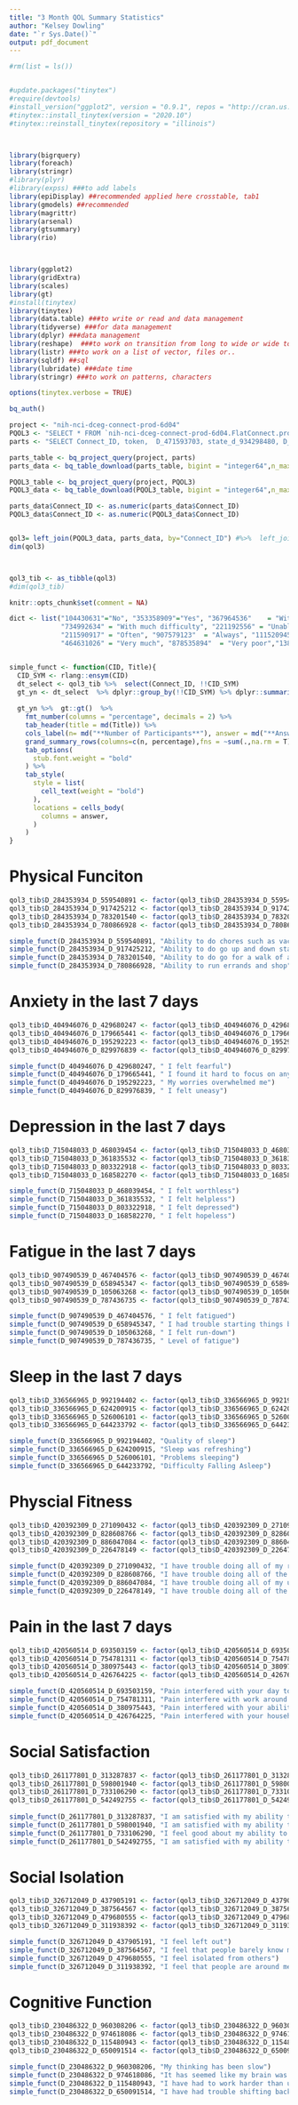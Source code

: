 ```yaml
---
title: "3 Month QOL Summary Statistics"
author: "Kelsey Dowling"
date: "`r Sys.Date()`"
output: pdf_document
---
```


```r
#rm(list = ls())


#update.packages("tinytex")
#require(devtools)
#install_version("ggplot2", version = "0.9.1", repos = "http://cran.us.r-project.org")
#tinytex::install_tinytex(version = "2020.10")
#tinytex::reinstall_tinytex(repository = "illinois")



library(bigrquery)
library(foreach)
library(stringr)
#library(plyr)
#library(expss) ###to add labels
library(epiDisplay) ##recommended applied here crosstable, tab1
library(gmodels) ##recommended
library(magrittr)
library(arsenal)
library(gtsummary)
library(rio)



library(ggplot2)
library(gridExtra)
library(scales)
library(gt)
#install(tinytex)
library(tinytex)
library(data.table) ###to write or read and data management 
library(tidyverse) ###for data management
library(dplyr) ###data management
library(reshape)  ###to work on transition from long to wide or wide to long data
library(listr) ###to work on a list of vector, files or..
library(sqldf) ##sql
library(lubridate) ###date time
library(stringr) ###to work on patterns, characters

options(tinytex.verbose = TRUE)

bq_auth()
```

```r

project <- "nih-nci-dceg-connect-prod-6d04"
PQOL3 <- "SELECT * FROM `nih-nci-dceg-connect-prod-6d04.FlatConnect.promis_v1_JP` where Connect_ID is not null"
parts <- "SELECT Connect_ID, token,  D_471593703, state_d_934298480, D_230663853,D_335767902, D_982402227, D_564964481, D_795827569, D_544150384,D_371067537, D_430551721, D_821247024, D_914594314,  state_d_725929722, d_126331570, d_536735468, d_663265240, d_878865966, d_684635302, d_167958071, d_914639140, d_311580100, d_371067537 FROM `nih-nci-dceg-connect-prod-6d04.FlatConnect.participants_JP` where Connect_ID IS NOT NULL and (d_512820379='486306141' OR d_512820379='854703046') and (D_919254129='353358909') and (D_699625233='353358909') and d_320303124='231311385'" 

parts_table <- bq_project_query(project, parts)
parts_data <- bq_table_download(parts_table, bigint = "integer64",n_max = Inf, page_size = 10000)

PQOL3_table <- bq_project_query(project, PQOL3)
PQOL3_data <- bq_table_download(PQOL3_table, bigint = "integer64",n_max = Inf, page_size = 10000)

parts_data$Connect_ID <- as.numeric(parts_data$Connect_ID)
PQOL3_data$Connect_ID <- as.numeric(PQOL3_data$Connect_ID)


qol3= left_join(PQOL3_data, parts_data, by="Connect_ID") #%>%  left_join(m3_data, by="Connect_ID")
dim(qol3)



qol3_tib <- as_tibble(qol3)
#dim(qol3_tib)

knitr::opts_chunk$set(comment = NA)

```


```r

dict <- list("104430631"="No", "353358909"="Yes", "367964536"	 = "Without any difficulty", "193058048"	= "With a little difficulty", "263412634" = "With some difficulty", 
             "734992634" = "With much difficulty", "221192556" = "Unable to do", "648960871" = "Never", "235613392"	 = "Rarely", "132099255" = "Sometimes", 
             "211590917" = "Often", "907579123"	 = "Always", "111520945"	= "Not at all", "548628123" = "A little bit", "567908725"	 = "Somewhat", "760969884" = "Quite a bit",
             "464631026" = "Very much", "878535894"	 = "Very poor","138752522"	= "Poor", "131550264"	= "Fair", "719933364" = "Good", "565881164" = "Very good")


simple_funct <- function(CID, Title){  
  CID_SYM <- rlang::ensym(CID)
  dt_select <- qol3_tib %>%  select(Connect_ID, !!CID_SYM)
  gt_yn <- dt_select  %>% dplyr::group_by(!!CID_SYM) %>% dplyr::summarize(n=n(), percentage=100*n/nrow(.)) %>% dplyr::ungroup() %>% dplyr::mutate(answer=recode(!!CID_SYM, !!!dict)) %>% replace_na(list(answer="Skipped this Question")) %>%  dplyr::select(answer, n, percentage)
  
  gt_yn %>%  gt::gt()  %>%  
    fmt_number(columns = "percentage", decimals = 2) %>% 
    tab_header(title = md(Title)) %>% 
    cols_label(n= md("**Number of Participants**"), answer = md("**Answer**"), percentage = md("**Percentage of Participants**")) %>%  
    grand_summary_rows(columns=c(n, percentage),fns = ~sum(.,na.rm = T))|>
    tab_options(
      stub.font.weight = "bold"
    ) %>%
    tab_style(
      style = list(
        cell_text(weight = "bold")
      ),
      locations = cells_body(
        columns = answer,
      )
    ) 
}

```

# Physical Funciton
```r

qol3_tib$D_284353934_D_559540891 <- factor(qol3_tib$D_284353934_D_559540891, levels=c(367964536,193058048, 263412634, 734992634, 221192556, "Skipped this Question"))
qol3_tib$D_284353934_D_917425212 <- factor(qol3_tib$D_284353934_D_917425212, levels=c(367964536,193058048, 263412634, 734992634, 221192556, "Skipped this Question"))
qol3_tib$D_284353934_D_783201540 <- factor(qol3_tib$D_284353934_D_783201540, levels=c(367964536,193058048, 263412634, 734992634, 221192556, "Unable to do", "Skipped this Question"))
qol3_tib$D_284353934_D_780866928 <- factor(qol3_tib$D_284353934_D_780866928, levels=c(367964536,193058048, 263412634, 734992634, 221192556, "Skipped this Question"))

simple_funct(D_284353934_D_559540891, "Ability to do chores such as vacuuming or yard work")
simple_funct(D_284353934_D_917425212, "Ability to do go up and down stairs at a normal pace")
simple_funct(D_284353934_D_783201540, "Ability to do go for a walk of at least 15 minutes")
simple_funct(D_284353934_D_780866928, "Ability to run errands and shop")

```


# Anxiety in the last 7 days
```r

qol3_tib$D_404946076_D_429680247 <- factor(qol3_tib$D_404946076_D_429680247, levels=c(648960871,235613392,132099255,211590917,907579123, "Skipped this Question"))
qol3_tib$D_404946076_D_179665441 <- factor(qol3_tib$D_404946076_D_179665441, levels=c(648960871,235613392,132099255,211590917,907579123, "Skipped this Question"))
qol3_tib$D_404946076_D_195292223 <- factor(qol3_tib$D_404946076_D_195292223, levels=c(648960871,235613392,132099255,211590917,907579123, "Unable to do", "Skipped this Question"))
qol3_tib$D_404946076_D_829976839 <- factor(qol3_tib$D_404946076_D_829976839, levels=c(648960871,235613392,132099255,211590917,907579123, "Skipped this Question"))

simple_funct(D_404946076_D_429680247, " I felt fearful")
simple_funct(D_404946076_D_179665441, " I found it hard to focus on anything other than my anxiety")
simple_funct(D_404946076_D_195292223, " My worries overwhelmed me")
simple_funct(D_404946076_D_829976839, " I felt uneasy")
```

# Depression in the last 7 days
```r

qol3_tib$D_715048033_D_468039454 <- factor(qol3_tib$D_715048033_D_468039454, levels=c(648960871,235613392,132099255,211590917,907579123, "Skipped this Question"))
qol3_tib$D_715048033_D_361835532 <- factor(qol3_tib$D_715048033_D_361835532, levels=c(648960871,235613392,132099255,211590917,907579123, "Skipped this Question"))
qol3_tib$D_715048033_D_803322918 <- factor(qol3_tib$D_715048033_D_803322918, levels=c(648960871,235613392,132099255,211590917,907579123, "Unable to do", "Skipped this Question"))
qol3_tib$D_715048033_D_168582270 <- factor(qol3_tib$D_715048033_D_168582270, levels=c(648960871,235613392,132099255,211590917,907579123, "Skipped this Question"))

simple_funct(D_715048033_D_468039454, " I felt worthless")
simple_funct(D_715048033_D_361835532, " I felt helpless")
simple_funct(D_715048033_D_803322918, " I felt depressed")
simple_funct(D_715048033_D_168582270, " I felt hopeless")
```

# Fatigue in the last 7 days
```r

qol3_tib$D_907490539_D_467404576 <- factor(qol3_tib$D_907490539_D_467404576, levels=c(111520945,548628123,567908725,760969884,464631026, "Skipped this Question"))
qol3_tib$D_907490539_D_658945347 <- factor(qol3_tib$D_907490539_D_658945347, levels=c(111520945,548628123,567908725,760969884,464631026, "Skipped this Question"))
qol3_tib$D_907490539_D_105063268 <- factor(qol3_tib$D_907490539_D_105063268, levels=c(111520945,548628123,567908725,760969884,464631026, "Unable to do", "Skipped this Question"))
qol3_tib$D_907490539_D_787436735 <- factor(qol3_tib$D_907490539_D_787436735, levels=c(111520945,548628123,567908725,760969884,464631026, "Skipped this Question"))

simple_funct(D_907490539_D_467404576, " I felt fatigued")
simple_funct(D_907490539_D_658945347, " I had trouble starting things because I am tired")
simple_funct(D_907490539_D_105063268, " I felt run-down")
simple_funct(D_907490539_D_787436735, " Level of fatigue")
```

# Sleep in the last 7 days
```r

qol3_tib$D_336566965_D_992194402 <- factor(qol3_tib$D_336566965_D_992194402, levels=c(878535894,138752522,131550264,719933364,565881164, "Skipped this Question"))
qol3_tib$D_336566965_D_624200915 <- factor(qol3_tib$D_336566965_D_624200915, levels=c(111520945,548628123,567908725,760969884,464631026, "Skipped this Question"))
qol3_tib$D_336566965_D_526006101 <- factor(qol3_tib$D_336566965_D_526006101, levels=c(111520945,548628123,567908725,760969884,464631026, "Unable to do", "Skipped this Question"))
qol3_tib$D_336566965_D_644233792 <- factor(qol3_tib$D_336566965_D_644233792, levels=c(111520945,548628123,567908725,760969884,464631026, "Skipped this Question"))

simple_funct(D_336566965_D_992194402, "Quality of sleep")
simple_funct(D_336566965_D_624200915, "Sleep was refreshing")
simple_funct(D_336566965_D_526006101, "Problems sleeping")
simple_funct(D_336566965_D_644233792, "Difficulty Falling Asleep")
```

# Physcial Fitness
```r

qol3_tib$D_420392309_D_271090432 <- factor(qol3_tib$D_420392309_D_271090432, levels=c(648960871,235613392,132099255,211590917,907579123, "Skipped this Question"))
qol3_tib$D_420392309_D_828608766 <- factor(qol3_tib$D_420392309_D_828608766, levels=c(648960871,235613392,132099255,211590917,907579123, "Skipped this Question"))
qol3_tib$D_420392309_D_886047084 <- factor(qol3_tib$D_420392309_D_886047084, levels=c(648960871,235613392,132099255,211590917,907579123, "Unable to do", "Skipped this Question"))
qol3_tib$D_420392309_D_226478149 <- factor(qol3_tib$D_420392309_D_226478149, levels=c(648960871,235613392,132099255,211590917,907579123, "Skipped this Question"))

simple_funct(D_420392309_D_271090432, "I have trouble doing all of my regular leisure activities with others")
simple_funct(D_420392309_D_828608766, "I have trouble doing all of the family activities that I want to do")
simple_funct(D_420392309_D_886047084, "I have trouble doing all of my usual work (include work at home)")
simple_funct(D_420392309_D_226478149, "I have trouble doing all of the activities with friends that I want to do")
```

# Pain in the last 7 days
```r

qol3_tib$D_420560514_D_693503159 <- factor(qol3_tib$D_420560514_D_693503159, levels=c(111520945,548628123,567908725,760969884,464631026, "Skipped this Question"))
qol3_tib$D_420560514_D_754781311 <- factor(qol3_tib$D_420560514_D_754781311, levels=c(111520945,548628123,567908725,760969884,464631026, "Skipped this Question"))
qol3_tib$D_420560514_D_380975443 <- factor(qol3_tib$D_420560514_D_380975443, levels=c(111520945,548628123,567908725,760969884,464631026, "Unable to do", "Skipped this Question"))
qol3_tib$D_420560514_D_426764225 <- factor(qol3_tib$D_420560514_D_426764225, levels=c(111520945,548628123,567908725,760969884,464631026, "Skipped this Question"))

simple_funct(D_420560514_D_693503159, "Pain interfered with your day to day activities")
simple_funct(D_420560514_D_754781311, "Pain interfere with work around the home")
simple_funct(D_420560514_D_380975443, "Pain interfered with your ability to participate in social activities")
simple_funct(D_420560514_D_426764225, "Pain interfered with your household chores")
```

# Social Satisfaction 
```r

qol3_tib$D_261177801_D_313287837 <- factor(qol3_tib$D_261177801_D_313287837, levels=c(111520945,548628123,567908725,760969884,464631026, "Skipped this Question"))
qol3_tib$D_261177801_D_598001940 <- factor(qol3_tib$D_261177801_D_598001940, levels=c(111520945,548628123,567908725,760969884,464631026, "Skipped this Question"))
qol3_tib$D_261177801_D_733106290 <- factor(qol3_tib$D_261177801_D_733106290, levels=c(111520945,548628123,567908725,760969884,464631026, "Unable to do", "Skipped this Question"))
qol3_tib$D_261177801_D_542492755 <- factor(qol3_tib$D_261177801_D_542492755, levels=c(111520945,548628123,567908725,760969884,464631026, "Skipped this Question"))
 
simple_funct(D_261177801_D_313287837, "I am satisfied with my ability to do things for my family")
simple_funct(D_261177801_D_598001940, "I am satisfied with my ability to do things for fun with others")
simple_funct(D_261177801_D_733106290, "I feel good about my ability to do things for my friends")
simple_funct(D_261177801_D_542492755, "I am satisfied with my ability to perform my daily routines")
```

# Social Isolation
```r

qol3_tib$D_326712049_D_437905191 <- factor(qol3_tib$D_326712049_D_437905191, levels=c(648960871,235613392,132099255,211590917,907579123, "Skipped this Question"))
qol3_tib$D_326712049_D_387564567 <- factor(qol3_tib$D_326712049_D_387564567, levels=c(648960871,235613392,132099255,211590917,907579123, "Skipped this Question"))
qol3_tib$D_326712049_D_479680555 <- factor(qol3_tib$D_326712049_D_479680555, levels=c(648960871,235613392,132099255,211590917,907579123, "Unable to do", "Skipped this Question"))
qol3_tib$D_326712049_D_311938392 <- factor(qol3_tib$D_326712049_D_311938392, levels=c(648960871,235613392,132099255,211590917,907579123, "Skipped this Question"))

simple_funct(D_326712049_D_437905191, "I feel left out")
simple_funct(D_326712049_D_387564567, "I feel that people barely know me")
simple_funct(D_326712049_D_479680555, "I feel isolated from others")
simple_funct(D_326712049_D_311938392, "I feel that people are around me but not with me")
```

# Cognitive Function 
```r
 
qol3_tib$D_230486322_D_960308206 <- factor(qol3_tib$D_230486322_D_960308206, levels=c(648960871,235613392,132099255,211590917,907579123, "Skipped this Question"))
qol3_tib$D_230486322_D_974618086 <- factor(qol3_tib$D_230486322_D_974618086, levels=c(648960871,235613392,132099255,211590917,907579123, "Skipped this Question"))
qol3_tib$D_230486322_D_115480943 <- factor(qol3_tib$D_230486322_D_115480943, levels=c(648960871,235613392,132099255,211590917,907579123, "Unable to do", "Skipped this Question"))
qol3_tib$D_230486322_D_650091514 <- factor(qol3_tib$D_230486322_D_650091514, levels=c(648960871,235613392,132099255,211590917,907579123, "Skipped this Question"))

simple_funct(D_230486322_D_960308206, "My thinking has been slow")
simple_funct(D_230486322_D_974618086, "It has seemed like my brain was not working as well as usual")
simple_funct(D_230486322_D_115480943, "I have had to work harder than usual to keep track of what I was doing")
simple_funct(D_230486322_D_650091514, "I have had trouble shifting back and forth between different activities that require thinking")
```



